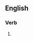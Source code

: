 {{also|reëntered|re-entered}}

==English==

===Verb===
{{head|en|verb form}}

# {{en-past of|reenter}}